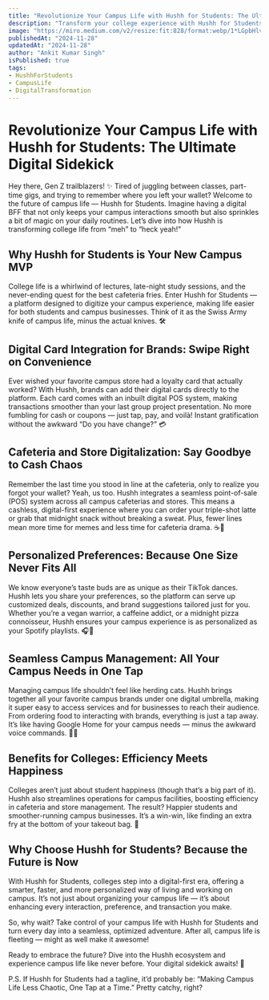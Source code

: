 ```yaml
---
title: "Revolutionize Your Campus Life with Hushh for Students: The Ultimate Digital Sidekick"
description: "Transform your college experience with Hushh for Students, your digital BFF for seamless campus interactions and personalized experiences."
image: "https://miro.medium.com/v2/resize:fit:828/format:webp/1*LGpbHlv4nPGJ9mgDQ0Fyeg.png"
publishedAt: "2024-11-28"
updatedAt: "2024-11-28"
author: "Ankit Kumar Singh"
isPublished: true
tags:
- HushhForStudents
- CampusLife
- DigitalTransformation
---
```


# Revolutionize Your Campus Life with Hushh for Students: The Ultimate Digital Sidekick

Hey there, Gen Z trailblazers! ✨ Tired of juggling between classes, part-time gigs, and trying to remember where you left your wallet? Welcome to the future of campus life — Hushh for Students. Imagine having a digital BFF that not only keeps your campus interactions smooth but also sprinkles a bit of magic on your daily routines. Let’s dive into how Hushh is transforming college life from “meh” to “heck yeah!”

## Why Hushh for Students is Your New Campus MVP

College life is a whirlwind of lectures, late-night study sessions, and the never-ending quest for the best cafeteria fries. Enter Hushh for Students — a platform designed to digitize your campus experience, making life easier for both students and campus businesses. Think of it as the Swiss Army knife of campus life, minus the actual knives. 🛠️

## Digital Card Integration for Brands: Swipe Right on Convenience

Ever wished your favorite campus store had a loyalty card that actually worked? With Hushh, brands can add their digital cards directly to the platform. Each card comes with an inbuilt digital POS system, making transactions smoother than your last group project presentation. No more fumbling for cash or coupons — just tap, pay, and voilà! Instant gratification without the awkward “Do you have change?” 💳

## Cafeteria and Store Digitalization: Say Goodbye to Cash Chaos

Remember the last time you stood in line at the cafeteria, only to realize you forgot your wallet? Yeah, us too. Hushh integrates a seamless point-of-sale (POS) system across all campus cafeterias and stores. This means a cashless, digital-first experience where you can order your triple-shot latte or grab that midnight snack without breaking a sweat. Plus, fewer lines mean more time for memes and less time for cafeteria drama. ☕🍔

## Personalized Preferences: Because One Size Never Fits All

We know everyone’s taste buds are as unique as their TikTok dances. Hushh lets you share your preferences, so the platform can serve up customized deals, discounts, and brand suggestions tailored just for you. Whether you’re a vegan warrior, a caffeine addict, or a midnight pizza connoisseur, Hushh ensures your campus experience is as personalized as your Spotify playlists. 🎧🍕

## Seamless Campus Management: All Your Campus Needs in One Tap

Managing campus life shouldn’t feel like herding cats. Hushh brings together all your favorite campus brands under one digital umbrella, making it super easy to access services and for businesses to reach their audience. From ordering food to interacting with brands, everything is just a tap away. It’s like having Google Home for your campus needs — minus the awkward voice commands. 📱🏫

## Benefits for Colleges: Efficiency Meets Happiness

Colleges aren’t just about student happiness (though that’s a big part of it). Hushh also streamlines operations for campus facilities, boosting efficiency in cafeteria and store management. The result? Happier students and smoother-running campus businesses. It’s a win-win, like finding an extra fry at the bottom of your takeout bag. 🍟

## Why Choose Hushh for Students? Because the Future is Now

With Hushh for Students, colleges step into a digital-first era, offering a smarter, faster, and more personalized way of living and working on campus. It’s not just about organizing your campus life — it’s about enhancing every interaction, preference, and transaction you make.

So, why wait? Take control of your campus life with Hushh for Students and turn every day into a seamless, optimized adventure. After all, campus life is fleeting — might as well make it awesome!

Ready to embrace the future? Dive into the Hushh ecosystem and experience campus life like never before. Your digital sidekick awaits! 🚀

P.S. If Hushh for Students had a tagline, it’d probably be: “Making Campus Life Less Chaotic, One Tap at a Time.” Pretty catchy, right?
